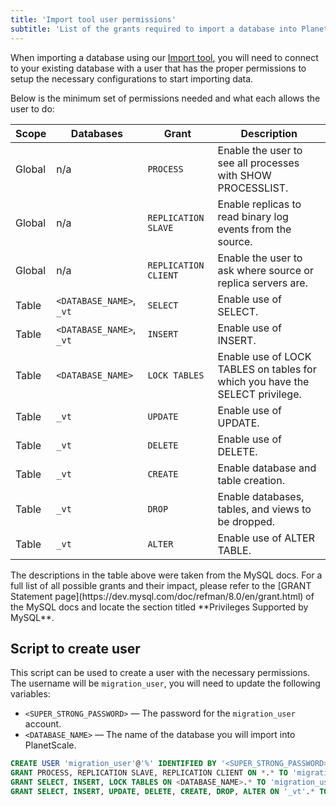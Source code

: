 ```yaml
---
title: 'Import tool user permissions'
subtitle: 'List of the grants required to import a database into PlanetScale using the Import tool'
---
```


When importing a database using our [Import tool](/concepts/database-imports), you will need to connect to your existing database with a user that has the proper permissions to setup the necessary configurations to start importing data.

Below is the minimum set of permissions needed and what each allows the user to do:

| Scope  | Databases                | Grant                | Description                                                                  |
| ------ | ------------------------ | -------------------- | ---------------------------------------------------------------------------- |
| Global | n/a                      | `PROCESS`            | Enable the user to see all processes with SHOW PROCESSLIST.                  |
| Global | n/a                      | `REPLICATION SLAVE`  | Enable replicas to read binary log events from the source.                   |
| Global | n/a                      | `REPLICATION CLIENT` | Enable the user to ask where source or replica servers are.                  |
| Table  | `<DATABASE_NAME>`, `_vt` | `SELECT`             | Enable use of SELECT.                                                        |
| Table  | `<DATABASE_NAME>`, `_vt` | `INSERT`             | Enable use of INSERT.                                                        |
| Table  | `<DATABASE_NAME>`        | `LOCK TABLES`        | Enable use of LOCK TABLES on tables for which you have the SELECT privilege. |
| Table  | `_vt`                    | `UPDATE`             | Enable use of UPDATE.                                                        |
| Table  | `_vt`                    | `DELETE`             | Enable use of DELETE.                                                        |
| Table  | `_vt`                    | `CREATE`             | Enable database and table creation.                                          |
| Table  | `_vt`                    | `DROP`               | Enable databases, tables, and views to be dropped.                           |
| Table  | `_vt`                    | `ALTER`              | Enable use of ALTER TABLE.                                                   |

<InfoBlock type='note'>
  The descriptions in the table above were taken from the MySQL docs. For a full list of all possible grants and their
  impact, please refer to the [GRANT Statement page](https://dev.mysql.com/doc/refman/8.0/en/grant.html) of the MySQL
  docs and locate the section titled **Privileges Supported by MySQL**.
</InfoBlock>

## Script to create user

This script can be used to create a user with the necessary permissions. The username will be `migration_user`, you will need to update the following variables:

- `<SUPER_STRONG_PASSWORD>` &mdash; The password for the `migration_user` account.
- `<DATABASE_NAME>` &mdash; The name of the database you will import into PlanetScale.

```sql
CREATE USER 'migration_user'@'%' IDENTIFIED BY '<SUPER_STRONG_PASSWORD>';
GRANT PROCESS, REPLICATION SLAVE, REPLICATION CLIENT ON *.* TO 'migration_user'@'%';
GRANT SELECT, INSERT, LOCK TABLES ON <DATABASE_NAME>.* TO 'migration_user'@'%';
GRANT SELECT, INSERT, UPDATE, DELETE, CREATE, DROP, ALTER ON '_vt'.* TO 'migration_user'@'%';
```

<GetHelp />
